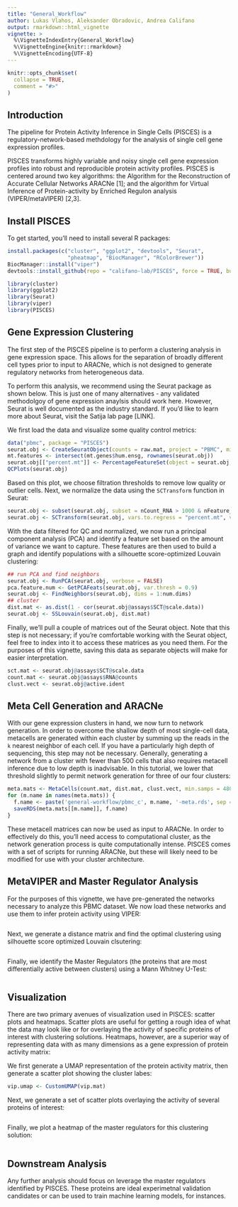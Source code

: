 ---
title: "General_Workflow"
author: Lukas Vlahos, Aleksander Obradovic, Andrea Califano
output: rmarkdown::html_vignette
vignette: >
  %\VignetteIndexEntry{General_Workflow}
  %\VignetteEngine{knitr::rmarkdown}
  %\VignetteEncoding{UTF-8}
---

```{r, include = FALSE}
knitr::opts_chunk$set(
  collapse = TRUE,
  comment = "#>"
)
```

## Introduction

The pipeline for Protein Activity Inference in Single Cells (PISCES) is a regulatory-network-based methdology for the analysis of single cell gene expression profiles.

PISCES transforms highly variable and noisy single cell gene expression profiles into robust and reproducible protein activity profiles. PISCES  is centered around two key algorithms: the Algorithm for the Reconstruction of Accurate Cellular Networks ARACNe [1]; and the algorithm for  Virtual Inference of Protein-activity by Enriched Regulon analysis (VIPER/metaVIPER) [2,3].

## Install PISCES

To get started, you'll need to install several R packages:

```{r, eval = FALSE}
install.packages(c("cluster", "ggplot2", "devtools", "Seurat", 
                   "pheatmap", "BiocManager", "RColorBrewer"))
BiocManager::install("viper")
devtools::install_github(repo = "califano-lab/PISCES", force = TRUE, build_vignettes = TRUE)

library(cluster)
library(ggplot2)
library(Seurat)
library(viper)
library(PISCES)
```

## Gene Expression Clustering

The first step of the PISCES pipeline is to perform a clustering analysis in gene expression space. This allows for the separation of broadly different cell types prior to input to ARACNe, which is not designed to generate regulatory networks from heterogeneous data. 

To perform this analysis, we recommend using the Seurat package as shown below. This is just one of many alternatives - any validated methodolgoy of gene expression anaylsis should work here. However, Seurat is well documented as the industry standard. If you'd like to learn more about Seurat, visit the Satija lab page [LINK].

We first load the data and visualize some quality control metrics:

```{r, eval = FALSE}
data("pbmc", package = "PISCES")
seurat.obj <- CreateSeuratObject(counts = raw.mat, project = "PBMC", min.cells = 3, min.features = 200)
mt.features <- intersect(mt.genes$hum.ensg, rownames(seurat.obj))
seurat.obj[["percent.mt"]] <- PercentageFeatureSet(object = seurat.obj, features = mt.features)
QCPlots(seurat.obj)
```

Based on this plot, we choose filtration thresholds to remove low quality or outlier cells. Next, we normalize the data using the `SCTransform` function in Seurat:

```{r, eval = FALSE}
seurat.obj <- subset(seurat.obj, subset = nCount_RNA > 1000 & nFeature_RNA < 3000 & percent.mt < 10)
seurat.obj <- SCTransform(seurat.obj, vars.to.regress = "percent.mt", verbose = FALSE)
```

With the data filtered for QC and normalized, we now run a principal component analysis (PCA) and identify a feature set based on the amount of variance we want to capture. These features are then used to build a graph and identify populations with a silhouette score-optimized Louvain clustering:

```{r, eval = FALSE}
## run PCA and find neighbors
seurat.obj <- RunPCA(seurat.obj, verbose = FALSE)
pca.feature.num <- GetPCAFeats(seurat.obj, var.thresh = 0.9)
seurat.obj <- FindNeighbors(seurat.obj, dims = 1:num.dims)
## cluster
dist.mat <- as.dist(1 - cor(seurat.obj@assays$SCT@scale.data))
seurat.obj <- SSLouvain(seurat.obj, dist.mat)
```

Finally, we'll pull a couple of matrices out of the Seurat object. Note that this step is not necessary; if you're comfortable working with the Seurat object, feel free to index into it to access these matrices as you need them. For the purposes of this vignette, saving this data as separate objects will make for easier interpretation.

```{r, eval = FALSE}
sct.mat <- seurat.obj@assays$SCT@scale.data
count.mat <- seurat.obj@assays$RNA@counts
clust.vect <- seurat.obj@active.ident
```

## Meta Cell Generation and ARACNe
With our gene expression clusters in hand, we now turn to network generation. In order to overcome the shallow depth of most single-cell data, metacells are generated within each cluster by summing up the reads in the `k` nearest neighbor of each cell. If you have a particularly high depth of sequencing, this step may not be necessary. Generally, generating a network from a cluster with fewer than 500 cells that also requires metacell inference due to low depth is inadvisable. In this tutorial, we lower that threshold slightly to permit network generation for three of our four clusters:

```{r, eval = FALSE}
meta.mats <- MetaCells(count.mat, dist.mat, clust.vect, min.samps = 480)
for (m.name in names(meta.mats)) {
  f.name <- paste('general-workflow/pbmc_c', m.name, '-meta.rds', sep = '')
  saveRDS(meta.mats[[m.name]], f.name)
}
```

These metacell matrices can now be used as input to ARACNe. In order to effectively do this, you'll need access to computational cluster, as the network generation process is quite computationally intense. PISCES comes with a set of scripts for running ARACNe, but these will likely need to be modified for use with your cluster architecture.

## MetaVIPER and Master Regulator Analysis

For the purposes of this vignette, we have pre-generated the networks necessary to analyze this PBMC dataset. We now load these networks and use them to infer protein activity using VIPER:

```{r, eval = FALSE}
```

Next, we generate a distance matrix and find the optimal clustering using silhouette score optimized Louvain clsutering:

```{r, eval = FALSE}
```

Finally, we identify the Master Regulators (the proteins that are most differentially active between clusters) using a Mann Whitney U-Test:

```{r, eval = FALSE}
```

## Visualization

There are two primary avenues of visualization used in PISCES: scatter plots and heatmaps. Scatter plots are useful for getting a rough idea of what the data may look like or for overlaying the activity of specific proteins of interest with clustering solutions. Heatmaps, however, are a superior way of representing data with as many dimensions as a gene expression of protein activity matrix:

We first generate a UMAP representation of the protein activity matrix, then generate a scatter plot showing the cluster labes:

```{r, eval = FALSE}
vip.umap <- CustomUMAP(vip.mat)
```

Next, we generate a set of scatter plots overlaying the activity of several proteins of interest:

```{r, eval = FALSE}
```

Finally, we plot a heatmap of the master regulators for this clustering solution:


```{r, eval = FALSE}
```

## Downstream Analysis

Any further analysis should focus on leverage the master regulators identified by PISCES. These proteins are ideal experimetnal validation candidates or can be used to train machine learning models, for instances.


